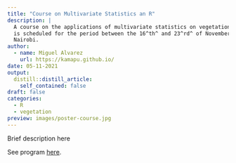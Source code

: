 ```yaml
---
title: "Course on Multivariate Statistics an R"
description: |
  A course on the applications of multivariate statistics on vegetation ecology
  is scheduled for the period between the 16^th^ and 23^rd^ of November in
  Nairobi.
author:
  - name: Miguel Alvarez
    url: https://kamapu.github.io/
date: 05-11-2021
output:
  distill::distill_article:
    self_contained: false
draft: false
categories:
  - R
  - vegetation
preview: images/poster-course.jpg
---
```


Brief description here

See program
[here](https://kamapu.github.io/posts/2021-11-05-multivar/program_2021.pdf).

